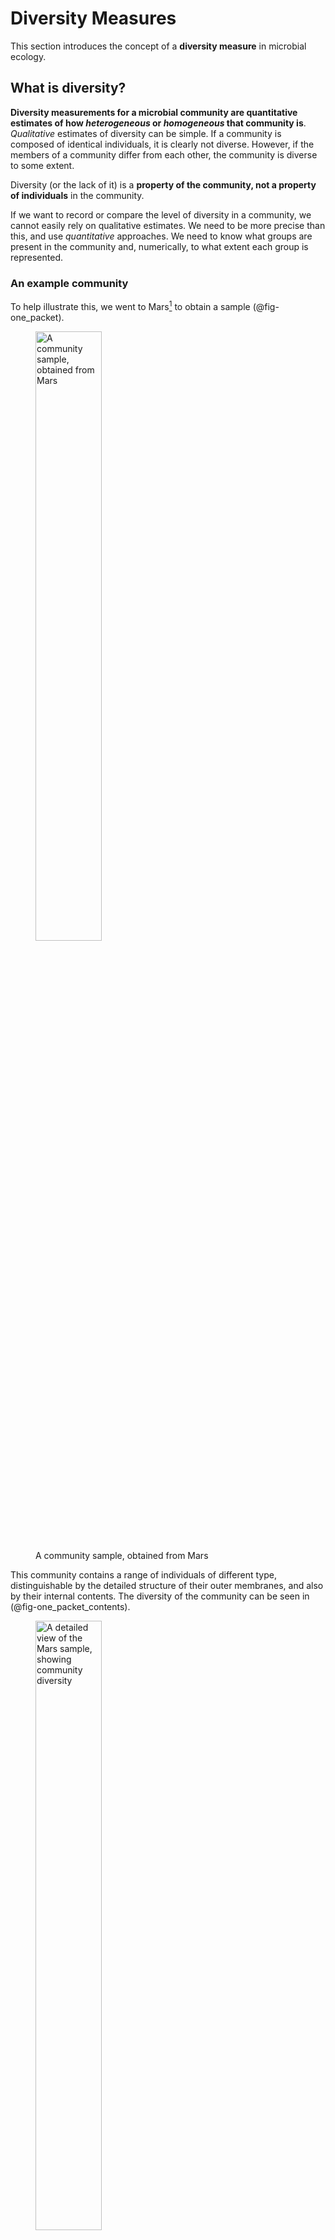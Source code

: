 # Diversity Measures {#sec-diversity-measures}

This section introduces the concept of a **diversity measure** in microbial ecology.

## What is diversity?

**Diversity measurements for a microbial community are quantitative estimates of how _heterogeneous_ or _homogeneous_ that community is**. _Qualitative_ estimates of diversity can be simple. If a community is composed of identical individuals, it is clearly not diverse. However, if the members of a community differ from each other, the community is diverse to some extent.

::: {.callout-important}
Diversity (or the lack of it) is a **property of the community, not a property of individuals** in the community.
:::

If we want to record or compare the level of diversity in a community, we cannot easily rely on qualitative estimates. We need to be more precise than this, and use _quantitative_ approaches. We need to know what groups are present in the community and, numerically, to what extent each group is represented.

### An example community

To help illustrate this, we went to Mars[^1] to obtain a sample (@fig-one_packet).

![A community sample, obtained from Mars](assets/images/diversity_estimates/01_one_packet.png){#fig-one_packet width=50%}

This community contains a range of individuals of different type, distinguishable by the detailed structure of their outer membranes, and also by their internal contents. The diversity of the community can be seen in (@fig-one_packet_contents).

![A detailed view of the Mars sample, showing community diversity](assets/images/diversity_estimates/03_one_packet_contents.png){#fig-one_packet_contents width=50%}

::: {.callout-exercise}
## Exercise 1

By visual inspection of (@fig-one_packet_contents), how diverse would you say the sample is?

::: {.callout-answer}
There are clearly several different kinds of individual present, so the sample is not homogenous and is _diverse_ in some sense. But in another sense the individuals are all individually-wrapped sweets, so the sample is entirely homogeneous.

**We clearly need to be more precise about what exactly we mean, when talking about _diversity_.**
:::
:::


[^1]: OK, we actually went to Sainsbury's Local. The one on Buchanan Street. But the sweets are technically from _Mars_.